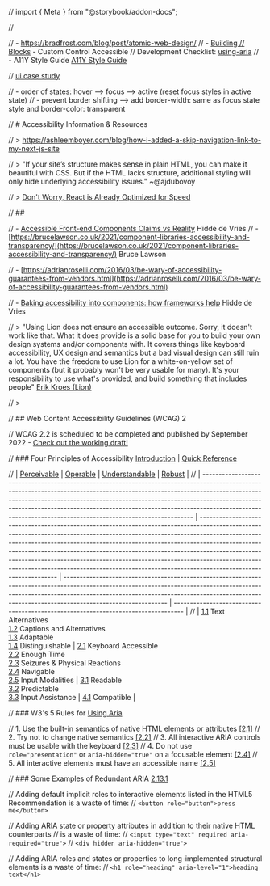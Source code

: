 // import { Meta } from "@storybook/addon-docs";

// <Meta title="Info" />

// - https://bradfrost.com/blog/post/atomic-web-design/
// - [Building
// Blocks](https://get.foundation/building-) - Custom Control Accessible
// Development Checklist: [using-aria](https://w3c.github.io/using-aria/#checklist)
// - A11Y Style Guide [A11Y Style Guide](https://a11y-style-guide.com/style-guide/)

// [ui case study](https://blog.prototypr.io/ui-case-study-state-styles-of-card-component-with-accessibility-in-mind-2f30137c6108)

// - order of states: hover --> focus --> active (reset focus styles in active state)
// - prevent border shifting --> add border-width: same as focus state style and border-color: transparent

// # Accessibility Information & Resources

// > https://ashleemboyer.com/blog/how-i-added-a-skip-navigation-link-to-my-next-js-site

// > "If your site’s structure makes sense in plain HTML, you can make it beautiful with CSS. But if the HTML lacks structure, additional styling will only hide underlying accessibility issues." ~@ajdubovoy

// > [Don't Worry, React is Already Optimized for Speed](https://www.telerik.com/kendo-react-ui/react-best-practices-and-productivity-tips/#:~:text=Don%27t%20Worry%2C%20React%20is%20Already%20Optimized%20for%20Speed)

// ##

// - [Accessible Front-end Components Claims vs Reality](https://hidde.blog/accessible-front-end-components-claims-vs-reality/) Hidde de Vries
// - [https://brucelawson.co.uk/2021/component-libraries-accessibility-and-transparency/](https://brucelawson.co.uk/2021/component-libraries-accessibility-and-transparency/) Bruce Lawson

// - [https://adrianroselli.com/2016/03/be-wary-of-accessibility-guarantees-from-vendors.html](https://adrianroselli.com/2016/03/be-wary-of-accessibility-guarantees-from-vendors.html)

// - [Baking accessibility into components: how frameworks help](https://hidde.blog/baking-accessibility-into-components-how-frameworks-help/) Hidde de Vries

// > "Using Lion does not ensure an accessible outcome. Sorry, it doesn't work like that. What it does provide is a solid base for you to build your own design systems and/or components with. It covers things like keyboard accessibility, UX design and semantics but a bad visual design can still ruin a lot. You have the freedom to use Lion for a white-on-yellow set of components (but it probably won't be very usable for many). It's your responsibility to use what's provided, and build something that includes people" [Erik Kroes (Lion)](https://brucelawson.co.uk/2021/component-libraries-accessibility-and-transparency/)

// >

// ## Web Content Accessibility Guidelines (WCAG) 2

// WCAG 2.2 is scheduled to be completed and published by September 2022 - [Check out the working draft!](https://www.w3.org/WAI/standards-guidelines/wcag/new-in-22)

// ### Four Principles of Accessibility [Introduction](https://www.w3.org/WAI/WCAG22/Understanding/intro) | [Quick Reference](https://www.w3.org/WAI/WCAG21/quickref/?versions=2.0)

// | [Perceivable](https://www.w3.org/WAI/WCAG21/quickref/?versions=2.0#principle1) | [Operable](https://www.w3.org/WAI/WCAG21/quickref/?versions=2.0#principle2) | [Understandable](https://www.w3.org/WAI/WCAG21/quickref/?versions=2.0#principle3) | [Robust](https://www.w3.org/WAI/WCAG21/quickref/?versions=2.0#principle4) |
// | --------------------------------------------------------------------------------------------------------------------------------------------------------------------------------------------------------------------------------------------------------------------------------------------------------------------------------------------------------------------------------------------------- | ---------------------------------------------------------------------------------------------------------------------------------------------------------------------------------------------------------------------------------------------------------------------------------------------------------------------------------------------------------------------------------------------------------------------------------------------------------------------------------------------------------------------- | -------------------------------------------------------------------------------------------------------------------------------------------------------------------------------------------------------------------------------------------------------------------------- | --------------------------------------------------------------------------------- |
// | [1.1](https://www.w3.org/WAI/WCAG21/quickref/?versions=2.0#text-alternatives) Text Alternatives <br/> [1.2](https://www.w3.org/WAI/WCAG21/quickref/?versions=2.0#time-based-media) Captions and Alternatives <br/> [1.3](https://www.w3.org/WAI/WCAG21/quickref/?versions=2.0#adaptable) Adaptable<br/> [1.4](https://www.w3.org/WAI/WCAG21/quickref/?versions=2.0#distinguishable) Distinguishable | [2.1](https://www.w3.org/WAI/WCAG21/quickref/?versions=2.0#keyboard-accessible) Keyboard Accessible <br/> [2.2](https://www.w3.org/WAI/WCAG21/quickref/?versions=2.0#enough-time) Enough Time<br/> [2.3](https://www.w3.org/WAI/WCAG21/quickref/?versions=2.0#seizures-and-physical-reactions) Seizures & Physical Reactions<br /> [2.4](https://www.w3.org/WAI/WCAG21/quickref/?versions=2.0#navigable) Navigable <br/> [2.5](https://www.w3.org/WAI/WCAG21/quickref/?versions=2.0#input-modalities) Input Modalities | [3.1](https://www.w3.org/WAI/WCAG21/quickref/?versions=2.0#readable) Readable <br/> [3.2](https://www.w3.org/WAI/WCAG21/quickref/?versions=2.0#predictable) Predictable<br/> [3.3](https://www.w3.org/WAI/WCAG21/quickref/?versions=2.0#input-assistance) Input Assistance | [4.1](https://www.w3.org/WAI/WCAG21/quickref/?versions=2.0#compatible) Compatible |

// ### W3's 5 Rules for [Using Aria](https://www.w3.org/TR/using-aria/#NOTES)

// 1. Use the built-in semantics of native HTML elements or attributes [[2.1]](https://www.w3.org/TR/using-aria/#firstrule)
// 2. Try not to change native semantics [[2.2]](https://www.w3.org/TR/using-aria/#secondrule)
// 3. All interactive ARIA controls must be usable with the keyboard [[2.3]](https://www.w3.org/TR/using-aria/#3rdrule)
// 4. Do not use <code>role="presentation"</code> or <code>aria-hidden="true"</code> on a focusable element [[2.4]](https://www.w3.org/TR/using-aria/#4thrule)
// 5. All interactive elements must have an accessible name [[2.5]](https://www.w3.org/TR/using-aria/#fifthrule)

// ### Some Examples of Redundant ARIA [2.13.1](https://w3c.github.io/using-aria/#some-examples-of-redundant-aria)

// Adding default implicit roles to interactive elements listed in the HTML5 Recommendation is a waste of time:
// `<button role="button">press me</button>`

// Adding ARIA state or property attributes in addition to their native HTML counterparts
// is a waste of time:
// `<input type="text" required aria-required="true">`
// `<div hidden aria-hidden="true">`

// Adding ARIA roles and states or properties to long-implemented structural elements is a waste of time:
// `<h1 role="heading" aria-level="1">heading text</h1>`
